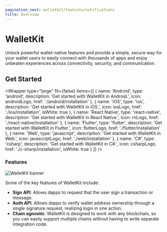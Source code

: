 ```yaml
---
pagination_next: walletkit/features/notifications
title: Overview
---
```




# WalletKit

Unlock powerful wallet-native features and provide a simple, secure way for your wallet users to easily connect with thousands of apps and enjoy unbeaten experiences across connectivity, security, and communication.

## Get Started

<Wrapper
  type="large"
  fit={false}
  items={[
    {
      name: 'Android',
      type: 'android',
      description: 'Get started with WalletKit in Android.',
      icon: androidLogo,
      href: './android/installation'
    },
    {
      name: 'iOS',
      type: 'ios',
      description: 'Get started with WalletKit in iOS.',
      icon: iosLogo,
      href: './ios/installation',
      isWhite: true
    },
    {
      name: 'React Native',
      type: 'react-native',
      description: 'Get started with WalletKit in React Native.',
      icon: rnLogo,
      href: './react-native/installation'
    },
    {
      name: 'Flutter',
      type: 'flutter',
      description: 'Get started with WalletKit in Flutter.',
      icon: flutterLogo,
      href: './flutter/installation'
    },
    {
      name: 'Web',
      type: 'javascript',
      description: 'Get started with WalletKit in Web.',
      icon: javascriptLogo,
      href: './web/installation'
    },
    {
      name: 'C#',
      type: 'csharp',
      description: 'Get started with WalletKit in C#.',
      icon: csharpLogo,
      href: './c-sharp/installation',
      isWhite: true
    }
  ]}
/>

### Features

![WalletKit banner](../../static/img/walletkit.png)

Some of the key features of WalletKit include:

- **Sign API**: Allows dapps to request that the user sign a transaction or message.
- **Auth API**: Allows dapps to verify wallet address ownership through a single signature request, realizing login in one action.
- **Chain agnostic**: WalletKit is designed to work with any blockchain, so you can easily support multiple chains without having to write separate integration code.